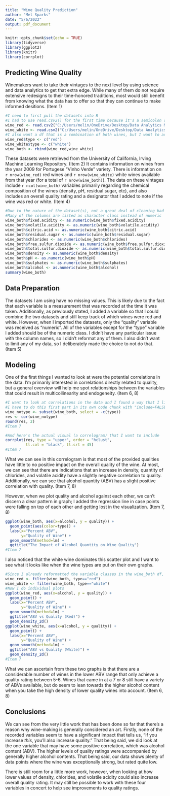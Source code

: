 ---
title: "Wine Quality Prediction"
author: "Mel Sparks"
date: "5/6/2022"
output: pdf_document
---

```{r setup, include=FALSE}
knitr::opts_chunk$set(echo = TRUE)
library(tidyverse)
library(ggplot2)
library(knitr)
library(corrplot)
```

## Predicting Wine Quality

Winemakers want to take their vintages to the next level by using science and data analytics to get that extra edge. While many of them do not require extensive redesigns to their time-honored traditions, most would still benefit from knowing what the data has to offer so that they can continue to make informed desitions. (Item 1)

```{r data retrieval, include=FALSE} 
#I need to first pull the datasets into R 
#I had to use read.csv2() for the first time because it's a semicolon separated df (Item 3)
wine_red <- read.csv2("C:/Users/melin/OneDrive/Desktop/Data Analytics M.S/ANA515/ANA515 R Working Directory/winequality-red.csv")
wine_white <- read.csv2("C:/Users/melin/OneDrive/Desktop/Data Analytics M.S/ANA515/ANA515 R Working Directory/winequality-white.csv")
#I also want a df that is a combination of both wines, but I want to add a column to each before I do that so that I can still identify which wines are red or white
wine_red$type <- c("red")
wine_white$type <- c("white")
wine_both <- rbind(wine_red,wine_white)
```

These datasets were retrieved from the University of California, Irving Machine Learning Repository. (Item 2) It contains information on wines from the year 2009 for Portugese "Vinho Verde" variety. There is information on `r nrow(wine_red)` red wines and `r nrow(wine_white)` white wines available from that year (for a total of `r nrow(wine_both)`). The data on these vintages include `r ncol(wine_both)` variables primarily regarding the chemical composition of the wines (density, pH, residual sugar, etc), and also includes an overall quality rating and a designator that I added to note if the wine was red or white. (Item 4)

```{r data prep, include=FALSE} 
#Due to the nature of the dataset(s), not a great deal of cleaning had to be done
#Many of the columns are listed as character class instead of numeric
wine_both$fixed.acidity <- as.numeric(wine_both$fixed.acidity)
wine_both$volatile.acidity <- as.numeric(wine_both$volatile.acidity)
wine_both$citric.acid <- as.numeric(wine_both$citric.acid)
wine_both$residual.sugar <- as.numeric(wine_both$residual.sugar)
wine_both$chlorides <- as.numeric(wine_both$chlorides)
wine_both$free.sulfur.dioxide <- as.numeric(wine_both$free.sulfur.dioxide)
wine_both$total.sulfur.dioxide <- as.numeric(wine_both$total.sulfur.dioxide)
wine_both$density <- as.numeric(wine_both$density)
wine_both$pH <- as.numeric(wine_both$pH)
wine_both$sulphates <- as.numeric(wine_both$sulphates)
wine_both$alcohol <- as.numeric(wine_both$alcohol)
summary(wine_both)
```

## Data Preparation

The datasets I am using have no missing values. This is likely due to the fact that each variable is a measurement that was recorded at the time it was taken. Additionally, as previously stated, I added a variable so that I could combine the two datasets and still keep track of which wines were red and white. However, when I imported the datasets, only the "quality" variable was received as "numeric". All of the variables except for the "type" variable I added should be of the numeric class. I didn't have any particular issue with the column names, so I didn't reformat any of them. I also didn't want to limit any of my data, so I deliberately made the choice to not do that. (Item 5)

## Modeling

One of the first things I wanted to look at were the potential correlations in the data. I'm primarily interested in correlations directly related to quality, but a general overview will help me spot relationships between the variables that could result in multicollinearity and endogeneity. (Item 6, 8)

```{r correlation 1, include=FALSE}
#I want to look at correlations in the data and I found a way that I like aesthetically speaking
#I have to do this first part in its own code chunk with "include=FALSE" because it provides an output otherwise
wine_notype <- subset(wine_both, select = -c(type))
res <- cor(wine_notype)
round(res, 2)
#Item 7
```

```{r correlation 2, echo=FALSE,fig.align='center'}
#And here's the actual visual (a correlogram) that I want to include
corrplot(res, type = "upper", order = "hclust", 
         tl.col = "black", tl.srt = 45)
#Item 7
```

What we can see in this correlogram is that most of the provided qualities have little to no positive impact on the overall quality of the wine. At most, we can see that there are indications that an increase in density, quantity of chlorides, and volatile acidity have a slightly negative correlation to quality. Additionally, we can see that alcohol quantity (ABV) has a slight positive correlation with quality. (Item 7, 8)

However, when we plot quality and alcohol against each other, we can't discern a clear pattern in graph; I added the regression line in case points were falling on top of each other and getting lost in the visualization. (Item 7, 8)

```{r plots, echo=FALSE,results='hide',message=FALSE,fig.height=3, fig.width=7, fig.align='center'}
ggplot(wine_both, aes(x=alcohol, y = quality)) +
  geom_point(aes(color=type)) +
  labs(x="Percent ABV",
       y="Quality of Wine") +
  geom_smooth(method=lm) +
  ggtitle("The Impact of Alcohol Quantity on Wine Quality")
#Item 7
```

I also noticed that the white wine dominates this scatter plot and I want to see what it looks like when the wine types are put on their own graphs.

```{r plots 2, echo=FALSE,message=FALSE,fig.width=3,fig.height=4}
#Since I already reformatted the variable classes in the wine_both df, I'm just going to recut the dfs filtering by type
wine_red <- filter(wine_both, type=="red")
wine_white <- filter(wine_both, type=="white")
#Now I do individual plots
ggplot(wine_red, aes(x=alcohol, y = quality)) +
  geom_point() +
  labs(x="Percent ABV",
       y="Quality of Wine") +
  geom_smooth(method=lm) +
  ggtitle("ABV vs Quality (Red)") +
  geom_density_2d()
ggplot(wine_white, aes(x=alcohol, y = quality)) +
  geom_point() +
  labs(x="Percent ABV",
       y="Quality of Wine") +
  geom_smooth(method=lm) +
  ggtitle("ABV vs Quality (White)") +
  geom_density_2d()
#Item 7
```

What we can ascertain from these two graphs is that there are a considerable number of wines in the lower ABV range that only achieve a quality rating between 5-6. Wines that came in at a 7 or 8 still have a variety of ABVs available, but do seem to lean towards the higher alcohol content when you take the high density of lower quality wines into account. (Item 6, 8)

## Conclusions

We can see from the very little work that has been done so far that there's a reason why wine-making is generally considered an art. Firstly, none of the recorded variables seem to have a significant impact that tells us, "If you increase *this*, you'll also increase quality." That being said, we did look at the one variable that may have some positive correlation, which was alcohol content (ABV). The higher levels of quality ratings were accompanied by generally higher alcohol contents. That being said, our data shows plenty of data points where the wine was exceptionally strong, but rated quite low.

There is still room for a little more work, however, when looking at how lower values of density, chlorides, and volatile acidity could also increase overall quality rating. It may still be possible to work with these four variables in concert to help see improvements to quality ratings.